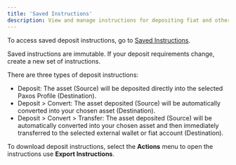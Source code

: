 ```yaml
---
title: 'Saved Instructions'
description: View and manage instructions for depositing fiat and other assets onto the Paxos platform.
---
```




To access saved deposit instructions, go to [Saved Instructions](https://dashboard.paxos.com/dashboard/saved-instructions).

<Tip>

Saved instructions are immutable.
If your deposit requirements change, create a new set of instructions.

</Tip>

There are three types of deposit instructions:

- Deposit: The asset (Source) will be deposited directly into the selected Paxos Profile (Destination).
- Deposit > Convert: The asset deposited (Source) will be automatically converted into your chosen asset (Destination).
- Deposit > Convert > Transfer: The asset deposited (Source) will be automatically converted into your chosen asset and then immediately transferred to the selected external wallet or fiat account (Destination).

To download deposit instructions, select the **Actions** menu to open the instructions use **Export Instructions**.
